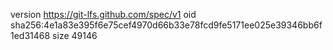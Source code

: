 version https://git-lfs.github.com/spec/v1
oid sha256:4e1a83e395f6e75cef4970d66b33e78fcd9fe5171ee025e39346bb6f1ed31468
size 49146
